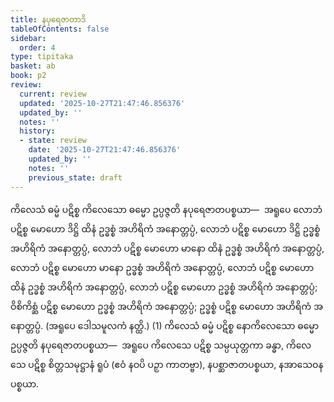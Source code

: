 ```yaml
---
title: နပုရေဇာတာဒိ
tableOfContents: false
sidebar:
  order: 4
type: tipitaka
basket: ab
book: p2
review:
  current: review
  updated: '2025-10-27T21:47:46.856376'
  updated_by: ''
  notes: ''
  history:
  - state: review
    date: '2025-10-27T21:47:46.856376'
    updated_by: ''
    notes: ''
    previous_state: draft
---
```



<ReviewStatus review={frontmatter.review} showDetails={true} />

<HypothesisAnnotation frontmatter={frontmatter} />

<DynamicBreadcrumb />

<Division number="7" book="p2" e="ch" v="38" p="371">

<Paragraph number="3827" book="p2">
ကိလေသံ ဓမ္မံ ပဋိစ္စ ကိလေသော ဓမ္မော ဥပ္ပဇ္ဇတိ နပုရေဇာတပစ္စယာ—  အရူပေ လောဘံ ပဋိစ္စ မောဟော ဒိဋ္ဌိ ထိနံ ဥဒ္ဓစ္စံ အဟိရိကံ အနောတ္တပ္ပံ, လောဘံ ပဋိစ္စ မောဟော ဒိဋ္ဌိ ဥဒ္ဓစ္စံ အဟိရိကံ အနောတ္တပ္ပံ, လောဘံ ပဋိစ္စ မောဟော မာနော ထိနံ ဥဒ္ဓစ္စံ အဟိရိကံ အနောတ္တပ္ပံ, လောဘံ ပဋိစ္စ မောဟော မာနော ဥဒ္ဓစ္စံ အဟိရိကံ အနောတ္တပ္ပံ, လောဘံ ပဋိစ္စ မောဟော ထိနံ ဥဒ္ဓစ္စံ အဟိရိကံ အနောတ္တပ္ပံ, လောဘံ ပဋိစ္စ မောဟော ဥဒ္ဓစ္စံ အဟိရိကံ အနောတ္တပ္ပံ; ဝိစိကိစ္ဆံ ပဋိစ္စ မောဟော ဥဒ္ဓစ္စံ အဟိရိကံ အနောတ္တပ္ပံ; ဥဒ္ဓစ္စံ ပဋိစ္စ မောဟော အဟိရိကံ အနောတ္တပ္ပံ. (အရူပေ ဒေါသမူလကံ နတ္ထိ.) (1)
</Paragraph>

<Paragraph number="3828" book="p2">
ကိလေသံ ဓမ္မံ ပဋိစ္စ နောကိလေသော ဓမ္မော ဥပ္ပဇ္ဇတိ နပုရေဇာတပစ္စယာ—  အရူပေ ကိလေသေ ပဋိစ္စ သမ္ပယုတ္တကာ ခန္ဓာ, ကိလေသေ ပဋိစ္စ စိတ္တသမုဋ္ဌာနံ ရူပံ (ဧဝံ နဝပိ ပဉှာ ကာတဗ္ဗာ), နပစ္ဆာဇာတပစ္စယာ, နအာသေဝနပစ္စယာ.
</Paragraph>
</Division>